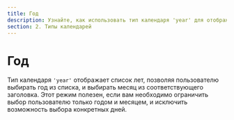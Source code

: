 ```yaml
---
title: Год
description: Узнайте, как использовать тип календаря 'year' для отображения списка лет и выбора года и месяца. Ограничьте выбор пользователя только годом и месяцем.
section: 2. Типы календарей
---
```


# Год

Тип календаря `'year'` отображает список лет, позволяя пользователю выбирать год из списка, и выбирать месяц из соответствующего заголовка.
Этот режим полезен, если вам необходимо ограничить выбор пользователю только годом и месяцем, и исключить возможность выбора конкретных дней.

<Sandbox example="type-year" />

